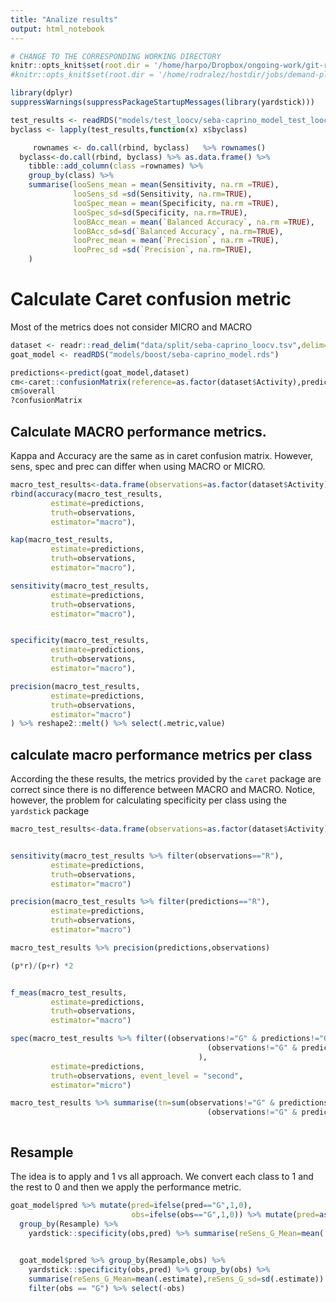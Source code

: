 ```yaml
---
title: "Analize results"
output: html_notebook
---
```


```r
# CHANGE TO THE CORRESPONDING WORKING DIRECTORY
knitr::opts_knit$set(root.dir = '/home/harpo/Dropbox/ongoing-work/git-repos/goat-behavior/')
#knitr::opts_knit$set(root.dir = '/home/rodralez/hostdir/jobs/demand-planning/')
```
```r
library(dplyr)
suppressWarnings(suppressPackageStartupMessages(library(yardstick)))
```

```r
test_results <- readRDS("models/test_loocv/seba-caprino_model_test_loocv_results.rds")
byclass <- lapply(test_results,function(x) x$byclass)

     rownames <- do.call(rbind, byclass)   %>% rownames()
  byclass<-do.call(rbind, byclass) %>% as.data.frame() %>% 
    tibble::add_column(class =rownames) %>% 
    group_by(class) %>% 
    summarise(looSens_mean = mean(Sensitivity, na.rm =TRUE), 
              looSens_sd =sd(Sensitivity, na.rm=TRUE),
              looSpec_mean = mean(Specificity, na.rm =TRUE), 
              looSpec_sd=sd(Specificity, na.rm=TRUE),
              looBAcc_mean = mean(`Balanced Accuracy`, na.rm =TRUE), 
              looBAcc_sd=sd(`Balanced Accuracy`, na.rm=TRUE),
              looPrec_mean = mean(`Precision`, na.rm =TRUE), 
              looPrec_sd =sd(`Precision`, na.rm=TRUE),
    )
```
# Calculate Caret confusion metric

Most of the metrics does not consider MICRO and MACRO

```r
dataset <- readr::read_delim("data/split/seba-caprino_loocv.tsv",delim='\t')
goat_model <- readRDS("models/boost/seba-caprino_model.rds")

predictions<-predict(goat_model,dataset)
cm<-caret::confusionMatrix(reference=as.factor(dataset$Activity),predictions,mode="everything")
cm$overall
?confusionMatrix
```



## Calculate MACRO performance metrics.
Kappa and Accuracy are the same as in caret confusion matrix. However, sens, spec and prec can differ when using MACRO or MICRO.

```r
macro_test_results<-data.frame(observations=as.factor(dataset$Activity),predictions=predictions)
rbind(accuracy(macro_test_results, 
         estimate=predictions,
         truth=observations,
         estimator="macro"),

kap(macro_test_results,
         estimate=predictions,
         truth=observations,
         estimator="macro"),

sensitivity(macro_test_results,
         estimate=predictions,
         truth=observations,
         estimator="macro"),


specificity(macro_test_results,
         estimate=predictions,
         truth=observations,
         estimator="macro"),

precision(macro_test_results,
         estimate=predictions,
         truth=observations,
         estimator="macro")
) %>% reshape2::melt() %>% select(.metric,value)
```


## calculate macro performance metrics per class

According the these results, the metrics provided by the `caret` package are correct since there is no difference between MACRO and MACRO.
Notice, however, the problem for calculating specificity per class using the `yardstick` package

```r
macro_test_results<-data.frame(observations=as.factor(dataset$Activity),predictions=predictions)


sensitivity(macro_test_results %>% filter(observations=="R"),
         estimate=predictions,
         truth=observations,
         estimator="macro") 

precision(macro_test_results %>% filter(predictions=="R"),
         estimate=predictions,
         truth=observations,
         estimator="macro") 

```

```r
macro_test_results %>% precision(predictions,observations)
```

```r
(p*r)/(p+r) *2


f_meas(macro_test_results,
         estimate=predictions,
         truth=observations,
         estimator="macro")

spec(macro_test_results %>% filter((observations!="G" & predictions!="G") | 
                                            (observations!="G" & predictions=="G")
                                          ),
         estimate=predictions,
         truth=observations, event_level = "second",
         estimator="micro")

macro_test_results %>% summarise(tn=sum(observations!="G" & predictions!="G"),fp= sum(
                                            (observations!="G" & predictions=="G")),spec=tn/(tn+fp))



```


## Resample

The idea is to apply and 1 vs all approach. We convert each class to 1 and the rest to 0 and then we apply the performance metric.
```r
goat_model$pred %>% mutate(pred=ifelse(pred=="G",1,0),
                           obs=ifelse(obs=="G",1,0)) %>% mutate(pred=as.factor(pred),obs=as.factor(obs)) %>%
  group_by(Resample) %>% 
    yardstick::specificity(obs,pred) %>% summarise(reSens_G_Mean=mean(.estimate),reSens_G_sd=sd(.estimate)) 
   
```


```r
  goat_model$pred %>% group_by(Resample,obs) %>% 
    yardstick::specificity(obs,pred) %>% group_by(obs) %>% 
    summarise(reSens_G_Mean=mean(.estimate),reSens_G_sd=sd(.estimate)) %>% 
    filter(obs == "G") %>% select(-obs)
```


